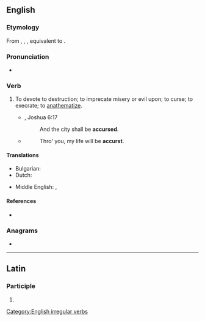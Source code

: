 ==English==

===Etymology===
From {{inh|en|enm|acursen}}, {{m|enm|acoursen}}, {{m|enm|acorsen}}, equivalent to {{af|en|a-|curse}}.

===Pronunciation===
* {{a|UK}} {{IPA|/æˈkə(ɹ)s/|/əˈkə(ɹ)s/|lang=en}}

===Verb===
{{en-verb|accurs|past_ptc2=accurst}}

# To devote to destruction; to imprecate misery or evil upon; to curse; to execrate; to [[anathematize]].
#* {{rfdatek|Bible}}, Joshua 6:17
#*: And the city shall be '''accursed'''.
#* {{rfdatek|Alfred Tennyson}}
#*: Thro' you, my life will be '''accurst'''.

====Translations====
{{trans-top|to devote to destruction; to imprecate misery or evil upon; to curse; to execrate; to anathematize}}
* Bulgarian: {{t+|bg|проклинам}}
* Dutch: {{t+|nl|vervloeken}}
{{trans-mid}}
* Middle English: {{t|enm|acursien}}, {{t|enm|acorsien}}
{{trans-bottom}}

====References====
* {{R:Webster 1913}}

===Anagrams===
* {{anagrams|en|accrues|accuser}}

[[Category:English irregular verbs]]

----

==Latin==

===Participle===
{{la-part-form|accurse}}

# {{inflection of|accursus||voc|m|s|lang=la}}